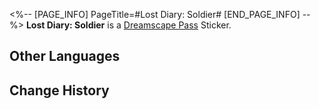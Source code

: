 <%-- [PAGE_INFO]
PageTitle=#Lost Diary: Soldier#
[END_PAGE_INFO] --%>
{{Stub|Location information}}
{{Item Infobox
|id          = 223811
|image       = Dreamscape Pass Sticker Text.png{{subst:void|<!--$UPLOAD:<<SpriteOutput/TravelBrochure/StickFigures/TBComStickIcon.png>-<Dreamscape Pass Sticker Text.png>-<Item Icons>>-->}}
|type        = Dreamscape Pass Sticker
|type2       = The Last Tycoon Stickers
|invCategory = 
|rarity      = 4
|effect      = 
|description = Digital stickers that can be used to decorate the pages of the Dreamtour Handbook. They come in many different styles.
|source1     = [[Obtained from next to the railing at the Dreamflux Reef residential area]]
}}
{{Description|"I've fired my weapon for too many unjust causes, been wounded for too many vile commanders. But here, I found a reason for myself to keep fighting."}}
'''Lost Diary: Soldier''' is a [[Dreamscape Pass]] Sticker.

==Other Languages==
{{Other Languages
|en   = Lost Diary: Soldier
|zhs  = 迷途日记•士兵
|zht  = 迷途日記•士兵
|ja   = 迷いを記した日記・兵士
|ko   = 길 잃은 자의 일기•병사
|es   = Diario perdido: soldado
|fr   = Journal d'un soldat
|ru   = Дневник заблудшего: Солдат
|th   = ไดอารี่ผู้หลงทาง: ทหาร
|vi   = Nhật Ký Lạc Đường - Sĩ Binh
|de   = Verlorenes Tagebuch: Soldat
|id   = Diari Tersesat: Tentara
|pt   = Diário Perdido: Soldado
}}

==Change History==
{{Change History|2.2}}